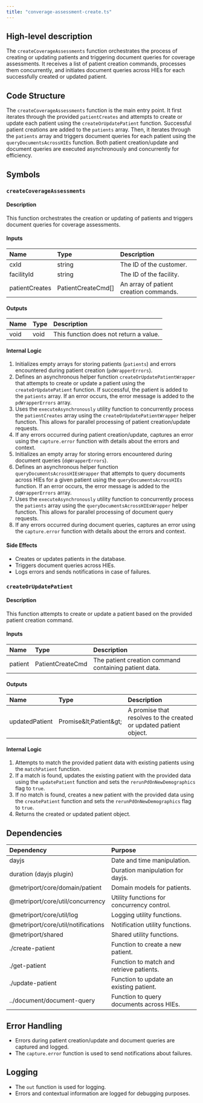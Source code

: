 ```yaml
---
title: "converage-assessment-create.ts"
---
```


## High-level description
The `createCoverageAssessments` function orchestrates the process of creating or updating patients and triggering document queries for coverage assessments. It receives a list of patient creation commands, processes them concurrently, and initiates document queries across HIEs for each successfully created or updated patient.

## Code Structure
The `createCoverageAssessments` function is the main entry point. It first iterates through the provided `patientCreates` and attempts to create or update each patient using the `createOrUpdatePatient` function. Successful patient creations are added to the `patients` array. Then, it iterates through the `patients` array and triggers document queries for each patient using the `queryDocumentsAcrossHIEs` function. Both patient creation/update and document queries are executed asynchronously and concurrently for efficiency.

## Symbols

### `createCoverageAssessments`
#### Description
This function orchestrates the creation or updating of patients and triggers document queries for coverage assessments.

#### Inputs
| Name | Type | Description |
|:-----|:-----|:------------|
| cxId | string | The ID of the customer. |
| facilityId | string | The ID of the facility. |
| patientCreates | PatientCreateCmd[] | An array of patient creation commands. |

#### Outputs
| Name | Type | Description |
|:-----|:-----|:------------|
| void | void | This function does not return a value. |

#### Internal Logic
1. Initializes empty arrays for storing patients (`patients`) and errors encountered during patient creation (`pdWrapperErrors`).
2. Defines an asynchronous helper function `createOrUpdatePatientWrapper` that attempts to create or update a patient using the `createOrUpdatePatient` function. If successful, the patient is added to the `patients` array. If an error occurs, the error message is added to the `pdWrapperErrors` array.
3. Uses the `executeAsynchronously` utility function to concurrently process the `patientCreates` array using the `createOrUpdatePatientWrapper` helper function. This allows for parallel processing of patient creation/update requests.
4. If any errors occurred during patient creation/update, captures an error using the `capture.error` function with details about the errors and context.
5. Initializes an empty array for storing errors encountered during document queries (`dqWrapperErrors`).
6. Defines an asynchronous helper function `queryDocumentsAcrossHIEsWrapper` that attempts to query documents across HIEs for a given patient using the `queryDocumentsAcrossHIEs` function. If an error occurs, the error message is added to the `dqWrapperErrors` array.
7. Uses the `executeAsynchronously` utility function to concurrently process the `patients` array using the `queryDocumentsAcrossHIEsWrapper` helper function. This allows for parallel processing of document query requests.
8. If any errors occurred during document queries, captures an error using the `capture.error` function with details about the errors and context.

#### Side Effects
- Creates or updates patients in the database.
- Triggers document queries across HIEs.
- Logs errors and sends notifications in case of failures.

### `createOrUpdatePatient`
#### Description
This function attempts to create or update a patient based on the provided patient creation command.

#### Inputs
| Name | Type | Description |
|:-----|:-----|:------------|
| patient | PatientCreateCmd | The patient creation command containing patient data. |

#### Outputs
| Name | Type | Description |
|:-----|:-----|:------------|
| updatedPatient | Promise\&lt;Patient\&gt; | A promise that resolves to the created or updated patient object. |

#### Internal Logic
1. Attempts to match the provided patient data with existing patients using the `matchPatient` function.
2. If a match is found, updates the existing patient with the provided data using the `updatePatient` function and sets the `rerunPdOnNewDemographics` flag to `true`.
3. If no match is found, creates a new patient with the provided data using the `createPatient` function and sets the `rerunPdOnNewDemographics` flag to `true`.
4. Returns the created or updated patient object.

## Dependencies
| Dependency | Purpose |
|:-----------|:--------|
| dayjs | Date and time manipulation. |
| duration (dayjs plugin) | Duration manipulation for dayjs. |
| @metriport/core/domain/patient | Domain models for patients. |
| @metriport/core/util/concurrency | Utility functions for concurrency control. |
| @metriport/core/util/log | Logging utility functions. |
| @metriport/core/util/notifications | Notification utility functions. |
| @metriport/shared | Shared utility functions. |
| ./create-patient | Function to create a new patient. |
| ./get-patient | Function to match and retrieve patients. |
| ./update-patient | Function to update an existing patient. |
| ../document/document-query | Function to query documents across HIEs. |

## Error Handling
- Errors during patient creation/update and document queries are captured and logged.
- The `capture.error` function is used to send notifications about failures.

## Logging
- The `out` function is used for logging.
- Errors and contextual information are logged for debugging purposes.
